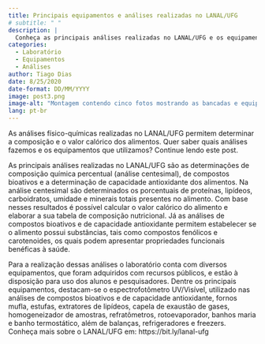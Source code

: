 ```yaml
---
title: Principais equipamentos e análises realizadas no LANAL/UFG
# subtitle: " "
description: |
  Conheça as principais análises realizadas no LANAL/UFG e os equipamentos disponíveis no laboratório
categories:
  - Laboratório
  - Equipamentos
  - Análises
author: Tiago Dias
date: 8/25/2020
date-format: DD/MM/YYYY
image: post3.png
image-alt: "Montagem contendo cinco fotos mostrando as bancadas e equipamentos do Laboratório de Nutrição e Análise de Alimentos da UFG"
lang: pt-br
---
```


As análises físico-químicas realizadas no LANAL/UFG permitem determinar a composição e o valor calórico dos alimentos. Quer saber quais análises fazemos e os equipamentos que utilizamos? Continue lendo este post.

As principais análises realizadas no LANAL/UFG são as determinações de composição química percentual (análise centesimal), de compostos bioativos e a determinação de capacidade antioxidante dos alimentos. Na análise centesimal são determinados os porcentuais de proteínas, lipídeos, carboidratos, umidade e minerais totais presentes no alimento. Com base nesses resultados é possível calcular o valor calórico do alimento e elaborar a sua tabela de composição nutricional. Já as análises de compostos bioativos e de capacidade antioxidante permitem estabelecer se o alimento possui substâncias, tais como compostos fenólicos e carotenoides, os quais podem apresentar propriedades funcionais benéficas à saúde.

Para a realização dessas análises o laboratório conta com diversos equipamentos, que foram adquiridos com recursos públicos, e estão à disposição para uso dos alunos e pesquisadores. Dentre os principais equipamentos, destacam-se o espectrofotômetro UV/Visível, utilizado nas análises de compostos bioativos e de capacidade antioxidante, fornos mufla, estufas, extratores de lipídeos, capela de exaustão de gases, homogeneizador de amostras, refratômetros, rotoevaporador, banhos maria e banho termostático, além de balanças, refrigeradores e freezers. Conheça mais sobre o LANAL/UFG em: https://bit.ly/lanal-ufg